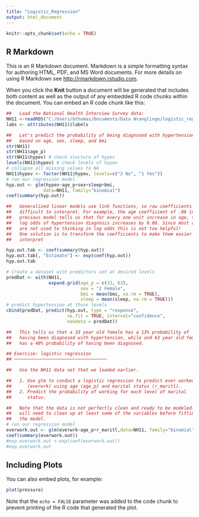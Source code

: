 ---
title: "Logistic_Regression"
output: html_document
---

```{r setup, include=FALSE}
knitr::opts_chunk$set(echo = TRUE)
```

## R Markdown

This is an R Markdown document. Markdown is a simple formatting syntax for authoring HTML, PDF, and MS Word documents. For more details on using R Markdown see <http://rmarkdown.rstudio.com>.

When you click the **Knit** button a document will be generated that includes both content as well as the output of any embedded R code chunks within the document. You can embed an R code chunk like this:

```{r cars}
##   Load the National Health Interview Survey data:
NH11 <-readRDS("C:/Users/bthomas/Documents/Data Wranglinge/logistic_regression/dataSets/NatHealth2011.rds") 
labs <- attributes(NH11)$labels

##   Let's predict the probability of being diagnosed with hypertension
##   based on age, sex, sleep, and bmi
str(NH11)
str(NH11$age_p)
str(NH11$hypev) # check stucture of hypev
levels(NH11$hypev) # check levels of hypev
# collapse all missing values to NA
NH11$hypev <- factor(NH11$hypev, levels=c("2 No", "1 Yes"))
# run our regression model
hyp.out <- glm(hypev~age_p+sex+sleep+bmi,
              data=NH11, family="binomial")
coef(summary(hyp.out))

##   Generalized linear models use link functions, so raw coefficients are
##   difficult to interpret. For example, the age coefficient of .06 in the
##   previous model tells us that for every one unit increase in age, the
##   log odds of hypertension diagnosis increases by 0.06. Since most of us
##   are not used to thinking in log odds this is not too helpful!
##   One solution is to transform the coefficients to make them easier to
##   interpret

hyp.out.tab <- coef(summary(hyp.out))
hyp.out.tab[, "Estimate"] <- exp(coef(hyp.out))
hyp.out.tab

# Create a dataset with predictors set at desired levels
predDat <- with(NH11,
                expand.grid(age_p = c(33, 63),
                            sex = "2 Female",
                            bmi = mean(bmi, na.rm = TRUE),
                            sleep = mean(sleep, na.rm = TRUE)))
# predict hypertension at those levels
cbind(predDat, predict(hyp.out, type = "response",
                       se.fit = TRUE, interval="confidence",
                       newdata = predDat))

##   This tells us that a 33 year old female has a 13% probability of
##   having been diagnosed with hypertension, while and 63 year old female
##   has a 48% probability of having been diagnosed.

## Exercise: logistic regression
## ───────────────────────────────────

##   Use the NH11 data set that we loaded earlier.

##   1. Use glm to conduct a logistic regression to predict ever worked
##      (everwrk) using age (age_p) and marital status (r_maritl).
##   2. Predict the probability of working for each level of marital
##      status.

##   Note that the data is not perfectly clean and ready to be modeled. You
##   will need to clean up at least some of the variables before fitting
##   the model.
# run our regression model
everwork.out <- glm(everwrk~age_p+r_maritl,data=NH11, family="binomial")
coef(summary(everwork.out))
#exp.everwork.out <-exp(coef(everwork.out))
#exp.everwork.out

```

## Including Plots

You can also embed plots, for example:

```{r pressure, echo=FALSE}
plot(pressure)
```

Note that the `echo = FALSE` parameter was added to the code chunk to prevent printing of the R code that generated the plot.
